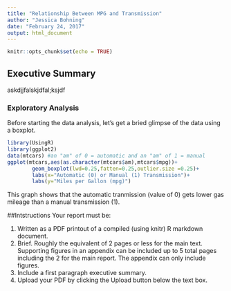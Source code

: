 ---
title: "Relationship Between MPG and Transmission"
author: "Jessica Bohning"
date: "February 24, 2017"
output: html_document
---

```{r setup, include=FALSE}
knitr::opts_chunk$set(echo = TRUE)
```

## Executive Summary
askdjjfalskjdfal;ksjdf

### Exploratory Analysis

Before starting the data analysis, let's get a bried glimpse of the data using a boxplot. 

```{r}
library(UsingR)
library(ggplot2)
data(mtcars) #an "am" of 0 = automatic and an "am" of 1 = manual
ggplot(mtcars,aes(as.character(mtcars$am),mtcars$mpg))+
        geom_boxplot(lwd=0.25,fatten=0.25,outlier.size =0.25)+
        labs(x="Automatic (0) or Manual (1) Transmission")+
        labs(y="Miles per Gallon (mpg)")
```

This graph shows that the automatic tranmission (value of 0) gets lower gas mileage than a manual transmission (1).














##Intstructions
Your report must be:

1) Written as a PDF printout of a compiled (using knitr) R markdown document.
2) Brief. Roughly the equivalent of 2 pages or less for the main text. Supporting figures in an appendix can be included up to 5 total pages including the 2 for the main report. The appendix can only include figures.
3) Include a first paragraph executive summary.
4) Upload your PDF by clicking the Upload button below the text box.
